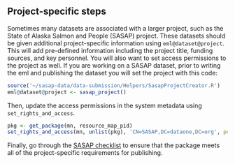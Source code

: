 ## Project-specific steps

Sometimes many datasets are associated with a larger project, such as the State of Alaska Salmon and People (SASAP) project. These datasets should be given additional project-specific information using `eml@dataset@project`. This will add pre-defined information including the project title, funding sources, and key personnel. You will also want to set access permissions to the project as well. If you are working on a SASAP dataset, prior to writing the eml and publishing the dataset you will set the project with this code:

```r
source('~/sasap-data/data-submission/Helpers/SasapProjectCreator.R')
eml@dataset@project <- sasap_project()
```

Then, update the access permissions in the system metadata using `set_rights_and_access`.

```r
pkg <- get_package(mn, resource_map_pid)
set_rights_and_access(mn, unlist(pkg), 'CN=SASAP,DC=dataone,DC=org', permissions = c('read', 'write', 'changePermission'))
```

Finally, go through the [SASAP checklist](https://github.nceas.ucsb.edu/NCEAS/sasap-data/blob/master/data-submission/checklist.Rmd) to ensure that the package meets all of the project-specific requirements for publishing.